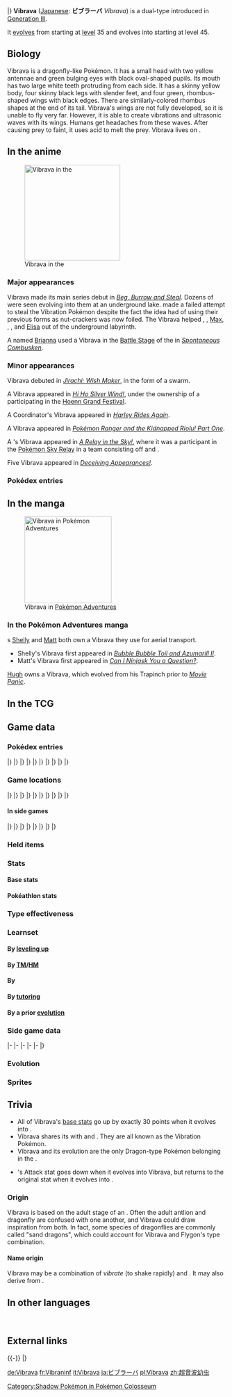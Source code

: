 {{PokémonPrevNext/Head|type=Ground|type2=Dragon}}
{{PokémonPrevNext/GO|species=Vibrava}}
{{PokémonPrevNext/Pokémon|type=Ground|prevnum=328|prev=Trapinch|nextnum=330|next=Flygon|roundleft=bl|roundright=br}}
|}
{{Pokémon Infobox
|name=Vibrava
|jname=ビブラーバ
|jtranslit=Biburāba
|tmname=Vibrava
|ndex=329
|hdex=117
|hdex6=122
|u2dex=122
|karea=Mountain
|kdex=004
|adex=236
|typebox=1
|type1=Ground
|type2=Dragon
|category=Vibration
|height-ftin=3'07"
|height-m=1.1
|weight-lbs=33.7
|weight-kg=15.3
|abilityn=1
|abilitylayout=1
|ability1=Levitate
|egggroupn=1
|egggroup1=Bug
|eggcycles=20
|evtotal=2
|evat=1
|evsp=1
|expyield=119
|oldexp=126
|lv100exp=1,059,860
|gendercode=127
|color=Green
|catchrate=120
|body=13
|pokefordex=vibrava
|generation=3
|friendship=70
}}
'''Vibrava''' ([[List of Japanese Pokémon names|Japanese]]: '''ビブラーバ''' ''Vibrava'') is a dual-type {{2t|Ground|Dragon}} {{OBP|Pokémon|species}} introduced in [[Generation III]].

It [[Evolution|evolves]] from {{p|Trapinch}} starting at [[level]] 35 and evolves into {{p|Flygon}} starting at level 45.

==Biology==
Vibrava is a dragonfly-like Pokémon. It has a small head with two yellow antennae and green bulging eyes with black oval-shaped pupils. Its mouth has two large white teeth protruding from each side. It has a skinny yellow body, four skinny black legs with slender feet, and four green, rhombus-shaped wings with black edges. There are similarly-colored rhombus shapes at the end of its tail. Vibrava's wings are not fully developed, so it is unable to fly very far. However, it is able to create vibrations and ultrasonic waves with its wings. Humans get headaches from these waves. After causing prey to faint, it uses acid to melt the prey. Vibrava lives on {{DL|List of Pokémon by habitat|Rough-terrain Pokémon|rough terrains}}.

==In the anime==
[[File:Brianna Vibrava.png|thumb|left|220px|Vibrava in the {{pkmn|anime}}]]
===Major appearances===
Vibrava made its main series debut in ''[[AG106|Beg, Burrow and Steal]]''. Dozens of {{p|Trapinch}} were seen evolving into them at an underground lake. {{TRT}} made a failed attempt to steal the Vibration Pokémon despite the fact the idea {{MTR}} had of using their previous forms as nut-crackers was now foiled. The Vibrava helped {{Ash}}, {{an|May}}, [[Max]], {{an|Brock}}, {{OBP|Hal|AG106}}, and [[Elisa]] out of the underground labyrinth.

A {{pkmn|Coordinator}} named [[Brianna]] used a Vibrava in the [[Contest Battle|Battle Stage]] of the {{isl|Chrysanthemum}} {{pkmn|Contest}} in ''[[AG162|Spontaneous Combusken]]''.

===Minor appearances===
Vibrava debuted in ''[[M06|Jirachi: Wish Maker]]'', in the form of a swarm.

A Vibrava appeared in ''[[AG121|Hi Ho Silver Wind!]]'', under the ownership of a {{pkmn|Coordinator}} participating in the [[Hoenn Grand Festival]].

A Coordinator's Vibrava appeared in ''[[AG160|Harley Rides Again]]''.

A Vibrava appeared in ''[[DP071|Pokémon Ranger and the Kidnapped Riolu! Part One]]''.

A {{pkmn|Trainer}}'s Vibrava appeared in ''[[XY077|A Relay in the Sky!]]'', where it was a participant in the [[Pokémon Sky Relay]] in a team consisting off {{p|Ninjask}} and {{p|Shedinja}}.

Five Vibrava appeared in ''[[SM046|Deceiving Appearances!]]''.

===Pokédex entries===
{{Animedexheader|Hoenn}}
{{Animedexbody|AG106|Vibrava|Ash's Pokédex|Vibrava, the Vibration Pokémon. Vibrava is the evolved form of Trapinch. By flapping their wings, they create vibrations, emitting ultrasonic waves.}}
{{Animedexfooter/Pokémon|Advanced|Hoenn}}

==In the manga==
[[File:Hugh Vibrava Adventures.png|thumb|200px|Vibrava in [[Pokémon Adventures]]]]
===In the Pokémon Adventures manga===
{{tc|Aqua Admin}}s [[Shelly]] and [[Aqua Admin Matt|Matt]] both own a Vibrava they use for aerial transport.
* Shelly's Vibrava first appeared in ''[[PS213|Bubble Bubble Toil and Azumarill II]]''.
* Matt's Vibrava first appeared in ''[[PS246|Can I Ninjask You a Question?]]''.

[[Hugh]] owns a Vibrava, which evolved from his Trapinch prior to ''[[PS530|Movie Panic]]''.

==In the TCG==
{{main|Vibrava (TCG)}}

==Game data==
===Pokédex entries===
{{Dex/Header|type=Ground|type2=Dragon}}
{{Dex/NA|gen=III}}
{{Dex/Gen|gen=III}}
{{Dex/Entry1|v=Ruby|t=FFF|entry=To make prey faint, Vibrava generates ultrasonic waves by vigorously making its two wings vibrate. This Pokémon's {{m|Supersonic|ultrasonic waves}} are so powerful, they can bring on headaches in people.}}
{{Dex/Entry1|v=Sapphire|t=FFF|entry=Vibrava's wings have not yet completed the process of growing. Rather than flying long distances, they are more useful for generating ultrasonic waves by vibrating.}}
{{Dex/Entry1|v=Emerald|t=FFF|entry=It looses ultrasonic waves by rubbing its wings together. Since a Vibrava's wings are still in the process of growing, it can only fly short distances.}}
{{Dex/Entry2|v=FireRed|v2=LeafGreen|entry=It generates ultrasonic waves by violently flapping its wings. After making its prey faint, it melts the prey with acid.}}
|}
|}
{{Dex/Gen|gen=IV}}
{{Dex/Entry3|v=Diamond|v2=Pearl|v3=Platinum|entry=It violently shudders its wings, generating ultrasonic waves to induce headaches in people.}}
{{Dex/Entry2|v=HeartGold|v2=SoulSilver|entry=It vibrates its wings vigorously, creating ultrasonic waves that cause serious headaches.}}
|}
|}
{{Dex/Gen|gen=V}}
{{Dex/Entry2|v=Black|v2=White|t=FFF|entry=It violently shudders its wings, generating ultrasonic waves to induce headaches in people.}}
{{Dex/Entry2|v=Black 2|v2=White 2|t=FFF|entry=The ultrasonic waves it generates by rubbing its two wings together cause severe headaches.}}
|}
|}
{{Dex/Gen|gen=VI}}
{{Dex/Entry1|v=X|t=FFF|entry=The ultrasonic waves it generates by rubbing its two wings together cause severe headaches.}}
{{Dex/Entry1|v=Y|entry=It generates ultrasonic waves by violently flapping its wings. After making its prey faint, it melts the prey with acid.}}
{{Dex/Entry1|t=FFF|v=Omega Ruby|entry=To make prey faint, Vibrava generates ultrasonic waves by vigorously making its two wings vibrate. This Pokémon’s ultrasonic waves are so powerful, they can bring on headaches in people.}}
{{Dex/Entry1|t=FFF|v=Alpha Sapphire|entry=Vibrava’s wings have not yet completed the process of growing. Rather than flying long distances, they are more useful for generating ultrasonic waves by vibrating.}}
|}
|}
{{Dex/Gen|gen=VII}}
{{Dex/Entry1|v=Sun|entry=Rather than using its underdeveloped wings for flight, it rubs them together, producing ultrasonic waves to attack its enemies.}}
{{Dex/Entry1|v=Moon|entry=To help make its wings grow, it dissolves quantities of prey in its digestive juices and guzzles them down every day.}}
{{Dex/Entry1|v=Ultra Sun|entry=It vibrates its wings to generate ultrasonic waves, causing its prey to faint. Then it buries the prey alive in the sand to preserve it.}}
{{Dex/Entry1|v=Ultra Moon|entry=It vibrates its wings to send out odd sound waves. Trainers who are with it need earplugs.}}
|}
|}
{{Dex/Footer}}

===Game locations===
{{Availability/Header|type=Ground|type2=Dragon}}
{{Availability/NA|gen=III}}
{{Availability/Gen|gen=III}}
{{Availability/Entry2|v=Ruby|v2=Sapphire|t=FFF|t2=FFF|area=[[Evolution|Evolve]] {{p|Trapinch}}}}
{{Availability/Entry1|v=Emerald|t=FFF|area=[[Evolution|Evolve]] {{p|Trapinch}}}}
{{Availability/Entry2/None|v=FireRed|v2=LeafGreen}}
{{Availability/Entry1|v=Colosseum|area=[[Shadow PKMN Lab]] {{color2|{{shadow color}}|Shadow Pokémon|(Shadow)}}}}
{{Availability/Entry1|v=XD|t=FFF|link=Pokémon XD: Gale of Darkness|area=[[Evolution|Evolve]] {{p|Trapinch}}}}
|}
|}
{{Availability/Gen|gen=IV}}
{{Availability/Entry2|v=Diamond|v2=Pearl|area={{rt|228|Sinnoh}} ([[Poké Radar]])}}
{{Availability/Entry1/None|v=Platinum}}
{{Availability/Entry2|v=HeartGold|v2=SoulSilver|area={{safari|Johto}}}}
{{Availability/Entry1|v=Pal Park|color={{locationcolor/light|mountain}}|link=Pal Park|area={{DL|List of Pokémon by Pal Park location|Mountain}}}}
|}
|}
{{Availability/Gen|gen=V}}
{{Availability/Entry1/None|v=Black}}
{{Availability/Entry1|v=White|area=[[Evolution|Evolve]] {{p|Trapinch}}}}
{{Availability/Entry2|v=Black 2|v2=White 2|t=FFF|area=[[Reversal Mountain]] ({{DL|Tall grass|Dark grass}})}}
|}
|}
{{Availability/Gen|gen=VI}}
{{Availability/Entry2|v=X|v2=Y|t=FFF|area=[[Evolution|Evolve]] {{p|Trapinch}}}}
{{Availability/Entry2|v=Omega Ruby|v2=Alpha Sapphire|t=FFF|t2=FFF|area=[[Evolution|Evolve]] {{p|Trapinch}}}}
|}
|}
{{Availability/Gen|gen=VII}}
{{Availability/Entry2|v=Sun|v2=Moon|area=[[Evolution|Evolve]] {{p|Trapinch}}}}
{{Availability/Entry2|v=Ultra Sun|v2=Ultra Moon|area=[[Evolution|Evolve]] {{p|Trapinch}}}}
|}
|}
{{Availability/Footer}}

====In side games====
{{Availability/Header|type=Ground|type2=Dragon}}
{{Availability/NA|gen=III}}
{{Availability/Gen|gen=III}}
{{Availability/Entry1|v=Pinball: R&S|link=Pokémon Pinball: Ruby & Sapphire|color={{ruby color}}|t=fff|area=Wilderness ({{color2|{{sapphire color}}|Sapphire Field}})}}
{{Availability/Entry1|v=Trozei!|color={{yellow color}}|area=[[Secret Storage 6]], [[Mr. Who's Den]]}}
{{Availability/Entry2|v=MD Red|v2=MD Blue|link=Pokémon Mystery Dungeon: Red Rescue Team and Blue Rescue Team|area=[[Southern Cavern]] (12F-20F), [[Wyvern Hill]] (10F-16F)}}
|}
|}
{{Availability/Gen|gen=IV}}
{{Availability/Entry2|v=MD Time|v2=MD Darkness|link=Pokémon Mystery Dungeon: Explorers of Time and Explorers of Darkness|area=[[Quicksand Cave]] (B1-B9)}}
{{Availability/Entry1|v=MD Sky|link=Pokémon Mystery Dungeon: Explorers of Sky|area=[[Quicksand Cave]] (B1-B9)}}
<!--{{Availability/Entry1|v=MD Stormy|link=Pokémon Mystery Dungeon (WiiWare)|color={{water color}}|area=}}-->
|}
|}
{{Availability/Gen|gen=V}}
{{Availability/Entry1|1|v=Rumble Blast|color={{fire color}}|area=Desert: [[Rugged Flats]]}}
{{Availability/Entry1|1|v=Rumble U|color={{fire color}}|area=[[Vehicle Gallery#Spike Ball Alert!|Vehicle Gallery: Spike Ball Alert!]]}}
|}
|}
{{Availability/Gen|gen=VI}}
{{Availability/Entry1|1|v=Battle Trozei|color={{defense color}}|area=[[Distortion Island#Stage 3|Distortion Island: Stage 3]]}}
{{Availability/Entry1|1|v=Shuffle|color={{beauty color}}|area=[[Violeta Palace|Violeta Palace: Stage 386]]}}
{{Availability/Entry1|1|v=Rumble World|color={{fire color}}|area=[[White Ruins (Rumble World)#Trailhead Field|White Ruins: Trailhead Field]] <small>(All Areas)</small>, [[Plasma Tundra#Sacred Blade Cliff|Plasma Tundra: Sacred Blade Cliff]] <small>(All Areas)</small>}}
|}
|}
{{Availability/Footer}}

===Held items===
{{HeldItems
|type=Ground|type2=Dragon
|colo1=Dragon Fang|colo1type=None|colo1rar=100
}}

===Stats===
====Base stats====
{{BaseStats
|type=Ground
|type2=Dragon
|HP=     50
|Attack= 70
|Defense=50
|SpAtk=  50
|SpDef=  50
|Speed=  70}}

====Pokéathlon stats====
{{Pokéthlon
|type=Ground
|type2=Dragon
|Speed=3
|SpeedMax=4
|Power=2
|PowerMax=3
|Technique=4
|TechniqueMax=5
|Stamina=2
|StaminaMax=3
|Jump=3
|JumpMax=4
}}

===Type effectiveness===
{{TypeEffectiveness
|type1=Ground
|type2=Dragon
|Normal=  100
|Fighting=100
|Flying=  100
|Poison=   50
|Ground=    0
|Rock=     50
|Bug=     100
|Ghost=   100
|Steel=   100
|Fire=     50
|Water=   100
|Grass=   100
|Electric=  0
|Psychic= 100
|Ice=     400
|Dragon=  200
|Dark=    100
|Fairy=   200
|notes=yes
|levitate=yes
|newground=1
|ground=yes
|newelectric=½}}

===Learnset===
====By [[Level|leveling up]]====
{{learnlist/levelh/7|Vibrava|Ground|Dragon|3}}
{{learnlist/level7|1|Dragon Breath|Dragon|Special|60|100|20||'''}}
{{learnlist/level7|1|Sand Attack|Ground|Status|&mdash;|100|15}}
{{learnlist/level7|1|Sonic Boom|Normal|Special|&mdash;|90|20}}
{{learnlist/level7|1|Feint Attack|Dark|Physical|60|&mdash;|20}}
{{learnlist/level7|1|Bide|Normal|Physical|&mdash;|&mdash;|10}}
{{learnlist/level7|{{tt|Evo.|Learned upon evolving}}|Dragon Breath|Dragon|Special|60|100|20||'''}}
{{learnlist/level7|5|Mud-Slap|Ground|Special|20|100|10||'''}}
{{learnlist/level7|8|Bulldoze|Ground|Physical|60|100|20||'''}}
{{learnlist/level7|12|Sand Tomb|Ground|Physical|35|85|15||'''}}
{{learnlist/level7|15|Rock Slide|Rock|Physical|75|90|10}}
{{learnlist/level7|19|Supersonic|Normal|Status|&mdash;|55|20}}
{{learnlist/level7|22|Screech|Normal|Status|&mdash;|85|40}}
{{learnlist/level7|26|Earth Power|Ground|Special|90|100|10||'''}}
{{learnlist/level7|29|Bug Buzz|Bug|Special|90|100|10}}
{{learnlist/level7|33|Earthquake|Ground|Physical|100|100|10||'''}}
{{learnlist/level7|36|Sandstorm|Rock|Status|&mdash;|&mdash;|10}}
{{learnlist/level7|40|Uproar|Normal|Special|90|100|10}}
{{learnlist/level7|43|Hyper Beam|Normal|Special|150|90|5}}
{{learnlist/level7|47|Boomburst|Normal|Special|140|100|10}}
{{learnlist/levelf/7|Vibrava|Ground|Dragon|3}}

====By [[TM]]/[[HM]]====
{{learnlist/tmh/7|Vibrava|Ground|Dragon|3}}
{{learnlist/tm7|TM06|Toxic|Poison|Status|&mdash;|90|10}}
{{learnlist/tm7|TM10|Hidden Power|Normal|Special|60|100|15}}
{{learnlist/tm7|TM11|Sunny Day|Fire|Status|&mdash;|&mdash;|5}}
{{learnlist/tm7|TM15|Hyper Beam|Normal|Special|150|90|5}}
{{learnlist/tm7|TM17|Protect|Normal|Status|&mdash;|&mdash;|10}}
{{learnlist/tm7|TM19|Roost|Flying|Status|&mdash;|&mdash;|10}}
{{learnlist/tm7|TM21|Frustration|Normal|Physical|&mdash;|100|20}}
{{learnlist/tm7|TM22|Solar Beam|Grass|Special|120|100|10}}
{{learnlist/tm7|TM26|Earthquake|Ground|Physical|100|100|10||'''}}
{{learnlist/tm7|TM27|Return|Normal|Physical|&mdash;|100|20}}
{{learnlist/tm7|TM32|Double Team|Normal|Status|&mdash;|&mdash;|15}}
{{learnlist/tm7|TM37|Sandstorm|Rock|Status|&mdash;|&mdash;|10}}
{{learnlist/tm7|TM39|Rock Tomb|Rock|Physical|60|95|15}}
{{learnlist/tm7|TM42|Facade|Normal|Physical|70|100|20}}
{{learnlist/tm7|TM44|Rest|Psychic|Status|&mdash;|&mdash;|10}}
{{learnlist/tm7|TM45|Attract|Normal|Status|&mdash;|100|15}}
{{learnlist/tm7|TM48|Round|Normal|Special|60|100|15}}
{{learnlist/tm7|TM51|Steel Wing|Steel|Physical|70|90|25}}
{{learnlist/tm7|TM76|Fly|Flying|Physical|90|95|15}}
{{learnlist/tm7|TM78|Bulldoze|Ground|Physical|60|100|20||'''}}
{{learnlist/tm7|TM80|Rock Slide|Rock|Physical|75|90|10}}
{{learnlist/tm7|TM87|Swagger|Normal|Status|&mdash;|85|15}}
{{learnlist/tm7|TM88|Sleep Talk|Normal|Status|&mdash;|&mdash;|10}}
{{learnlist/tm7|TM89|U-turn|Bug|Physical|70|100|20}}
{{learnlist/tm7|TM90|Substitute|Normal|Status|&mdash;|&mdash;|10}}
{{learnlist/tm7|TM100|Confide|Normal|Status|&mdash;|&mdash;|20}}
{{learnlist/tmf/7|Vibrava|Ground|Dragon|3}}

====By {{pkmn|breeding}}====
{{learnlist/breedh/7|Vibrava|Ground|Dragon|3}}
{{learnlist/breed7|{{MSP|010|Caterpie}}{{MSP|013|Weedle}}{{MSP|168|Ariados}}{{MSP|204|Pineco}}{{MSP|205|Forretress}}{{MSP|213|Shuckle}}<br>{{MSP|265|Wurmple}}{{MSP|291|Ninjask}}{{MSP|401|Kricketot}}{{MSP|412|Burmy}}{{MSP|414|Mothim}}{{MSP|415|Combee}}<br>{{MSP|451|Skorupi}}{{MSP|452|Drapion}}{{MSP|469|Yanmega}}{{MSP|540|Sewaddle}}{{MSP|541|Swadloon}}{{MSP|542|Leavanny}}<br>{{MSP|543|Venipede}}{{MSP|544|Whirlipede}}{{MSP|545|Scolipede}}{{MSP|557|Dwebble}}{{MSP|558|Crustle}}{{MSP|595|Joltik}}<br>{{MSP|596|Galvantula}}{{MSP|632|Durant}}{{MSP|636|Larvesta}}{{MSP|664|Scatterbug}}{{MSP|736|Grubbin}}{{MSP|737|Charjabug}}<br>{{MSP|738|Vikavolt}}{{MSP|751|Dewpider}}{{MSP|752|Araquanid}}{{MSP|768|Golisopod}}|Bug Bite|Bug|Physical|60|100|20}}
{{learnlist/breed7|{{MSP|328|Trapinch}}{{MSP|329|Vibrava}}{{MSP|330|Flygon}}|Earth Power|Ground|Special|90|100|10||'''}}
{{learnlist/breed7|{{MSP|214|Heracross}}{{MSP|540|Sewaddle}}{{MSP|588|Karrablast}}|Endure|Normal|Status|&mdash;|&mdash;|10}}
{{learnlist/breed7|{{MSP|540|Sewaddle}}{{MSP|557|Dwebble}}{{MSP|558|Crustle}}{{MSP|588|Karrablast}}|Flail|Normal|Physical|&mdash;|100|15}}
{{learnlist/breed7|{{MSP|015|Beedrill}}{{MSP|123|Scyther}}{{MSP|212|Scizor}}{{MSP|127|Pinsir}}{{MSP|168|Ariados}}{{MSP|402|Kricketune}}|Focus Energy|Normal|Status|&mdash;|&mdash;|30}}
{{learnlist/breed7|{{MSP|123|Scyther}}{{MSP|212|Scizor}}{{MSP|207|Gligar}}{{MSP|472|Gliscor}}{{MSP|291|Ninjask}}{{MSP|402|Kricketune}}<br>{{MSP|557|Dwebble}}{{MSP|588|Karrablast}}{{MSP|595|Joltik}}{{MSP|596|Galvantula}}{{MSP|632|Durant}}{{MSP|768|Golisopod}}|Fury Cutter|Bug|Physical|40|95|20}}
{{learnlist/breed7|{{MSP|012|Butterfree}}{{MSP|049|Venomoth}}{{MSP|267|Beautifly}}{{MSP|269|Dustox}}{{MSP|284|Masquerain}}{{MSP|414|Mothim}}<br>{{MSP|415|Combee}}{{MSP|666|Vivillon}}|Gust|Flying|Special|40|100|35}}
{{learnlist/breed7|{{MSP|283|Surskit}}|Mud Shot|Ground|Special|55|95|15|*|'''}}
{{learnlist/breed7|{{MSP|123|Scyther}}{{MSP|212|Scizor}}{{MSP|193|Yanma}}{{MSP|469|Yanmega}}{{MSP|207|Gligar}}{{MSP|472|Gliscor}}<br>{{MSP|283|Surskit}}{{MSP|284|Masquerain}}{{MSP|313|Volbeat}}{{MSP|617|Accelgor}}|Quick Attack|Normal|Physical|40|100|30}}
{{learnlist/breed7|{{MSP|048|Venonat}}{{MSP|049|Venomoth}}{{MSP|313|Volbeat}}{{MSP|595|Joltik}}{{MSP|596|Galvantula}}|Signal Beam|Bug|Special|75|100|15}}
{{learnlist/breedf/7|Vibrava|Ground|Dragon|3}}

====By [[Move Tutor|tutoring]]====
{{learnlist/tutorh/7|Vibrava|Ground|Dragon|3}}
{{learnlist/tutor7|Bug Bite|Bug|Physical|60|100|20|||no|yes}}
{{learnlist/tutor7|Defog|Flying|Status|—|—|15|||no|yes}}
{{learnlist/tutor7|Draco Meteor|Dragon|Special|130|90|5||'''|yes|yes}}
{{learnlist/tutor7|Dragon Pulse|Dragon|Special|85|100|10||'''|no|yes}}
{{learnlist/tutor7|Earth Power|Ground|Special|90|100|10||'''|no|yes}}
{{learnlist/tutor7|Giga Drain|Grass|Special|75|100|10|||no|yes}}
{{learnlist/tutor7|Heat Wave|Fire|Special|95|90|10|||no|yes}}
{{learnlist/tutor7|Outrage|Dragon|Physical|120|100|10||'''|no|yes}}
{{learnlist/tutor7|Signal Beam|Bug|Special|75|100|15|||no|yes}}
{{learnlist/tutor7|Snore|Normal|Special|50|100|15|||no|yes}}
{{learnlist/tutor7|Superpower|Fighting|Physical|120|100|5|||no|yes}}
{{learnlist/tutor7|Tailwind|Flying|Status|—|—|15|||no|yes}}
{{learnlist/tutor7|Throat Chop|Dark|Physical|80|100|15|||no|yes}}
{{learnlist/tutor7|Uproar|Normal|Special|90|100|10|||no|yes}}
{{learnlist/tutorf/7|Vibrava|Ground|Dragon|3}}

====By a prior [[evolution]]====
{{learnlist/prevoh/7|Vibrava|Ground|Dragon|3}}
{{learnlist/prevo7|328|Trapinch|||||Bite|Dark|Physical|60|100|25}}
{{learnlist/prevo7|328|Trapinch|||||Dig|Ground|Physical|80|100|10|'''}}
{{learnlist/prevo7|328|Trapinch|||||Crunch|Dark|Physical|80|100|15}}
{{learnlist/prevo7|328|Trapinch|||||Feint|Normal|Physical|30|100|10}}
{{learnlist/prevo7|328|Trapinch|||||Superpower|Fighting|Physical|120|100|5||{{sup/7|SM}}}}
{{learnlist/prevo7|328|Trapinch|||||Fissure|Ground|Physical|—|—|5}}
{{learnlist/prevof/7|Vibrava|Ground|Dragon|3}}

===Side game data===
{{Spindata/Head|type=Ground|type2=Dragon}}
{{Spindata/PinballRS|col=3|type=Ground|ndex=329|acquisition=Catch}}
{{Spindata/Trozei|col=3|type=Ground|ndex=329|rarity=Rare}}
|-
{{Spindata/MDRB|col=6|type=Ground|ndex=329
|body=1
|rate=-19
|area=Furnace Desert
|P1=My ultrasonic waves are beyond your range of hearing. OK?
|P2=I only have half my health left...
|P3=I've had it... I can't even vibrate my wings...
|PL=I've leveled up! My ultrasonic waves are in prime form!
}}
|-
{{Spindata/MDTDS|col=6|type=Ground|ndex=329
|body=1
|rate=0.5
|IQ=D
}}
|-
{{Spindata/RumbleBlast|col=6|type=Ground
|att=2
|def=2
|speed=3
}}
|-
{{Spindata/Battle Trozei|col=3|type=Ground|ndex=329
|power=2
}}
{{Spindata/Shuffle|col=3|type=Ground|ndex=329|num=526
|min=50
|max=100
|raisemaxlevel=5
|skill=Hitting Streak
|skilldesc=Increases damage when it is triggered in a row.
}}
|-
{{Spindata/GO|col=6|type=Ground|ndex=329
|hatch=N/A
|buddy=5
|evocandy=100
|stamina=100
|attack=134
|defense=99
|fast={{m|Mud Shot}}, {{m|Dragon Breath}}
|special={{m|Sand Tomb}}, {{m|Bulldoze}}, {{m|Bug Buzz}}
}}
|}

===Evolution===
{{Evobox-3
|type1=Ground
|type2=Dragon
|pictype=art
|no1=328
|name1=Trapinch
|type1-1=Ground
|evo1={{bag|Rare Candy}}<br>{{color2|000|Level|Level 35}}
|no2=329
|name2=Vibrava
|type1-2=Ground
|type2-2=Dragon
|evo2={{bag|Rare Candy}}<br>{{color2|000|Level|Level 45}}
|no3=330
|name3=Flygon
|type1-3=Ground
|type2-3=Dragon}}

===Sprites===
{{Spritebox/Header|type=Ground|type2=Dragon}}
{{Spritebox/NA|gen=III}}
{{Spritebox/3|ndex=329}}
{{Spritebox/4|ndex=329}}
{{Spritebox/5|ndex=329}}
{{Spritebox/6|ndex=329}}
{{Spritebox/7|ndex=329}}
{{Spritebox/Footer|329|Vibrava}}

==Trivia==
* All of Vibrava's [[base stats]] go up by exactly 30 points when it evolves into {{p|Flygon}}.
* Vibrava shares its {{pkmn|category}} with {{p|Palpitoad}} and {{p|Seismitoad}}. They are all known as the Vibration Pokémon.
* Vibrava and its evolution are the only Dragon-type Pokémon belonging in the {{egg3|Bug}}.
* {{p|Trapinch}}'s Attack stat goes down when it evolves into Vibrava, but returns to the original stat when it evolves into {{p|Flygon}}.

===Origin===
{{Bulbanews|On the Origin of Species: Trapinch, Vibrava and Flygon}}
Vibrava is based on the adult stage of an {{wp|antlion}}. Often the adult antlion and dragonfly are confused with one another, and Vibrava could draw inspiration from both. In fact, some species of dragonflies are commonly called "sand dragons", which could account for Vibrava and Flygon's type combination.

====Name origin====
Vibrava may be a combination of ''vibrate'' (to shake rapidly) and ''{{wp|larva}}''. It may also derive from ''{{wp|European dragon#Dragons in Catalan mythology|Vibra}}''.

==In other languages==
{{Other languages|type=Ground|type2=Dragon
|ja=ビブラーバ ''Vibrava''|jameaning=From ''vibrate'', ''larva'', and ''Vibra''
|fr=Vibraninf|frmeaning=Possibly from ''vibrate'' and ''{{wp|Nymph (biology)|nymph}}''
|es=Vibrava|esmeaning=Same as English name
|de=Vibrava|demeaning=Same as English name
|it=Vibrava|itmeaning=Same as English name
|ko=비브라바 ''Vibrava''|komeaning=Transliteration of the Japanese name
|zh_cmn=超音波幼蟲 / 超音波幼虫 ''Chāoyīnbōyòuchóng''|zh_cmnmeaning=Literally "Ultrasonic larva"
|hi=भिब्राभा ''Vibrava''|himeaning=Transliteration of English name
}}
<br clear="left">

==External links==

{{-}}
{{PokémonPrevNext/Head|type=Ground|type2=Dragon}}
{{PokémonPrevNext/Pokémon|type=Ground|prevnum=328|prev=Trapinch|nextnum=330|next=Flygon}}
|}
{{Project Pokédex notice}}

[[Category:Shadow Pokémon in Pokémon Colosseum]]

[[de:Vibrava]]
[[fr:Vibraninf]]
[[it:Vibrava]]
[[ja:ビブラーバ]]
[[pl:Vibrava]]
[[zh:超音波幼虫]]